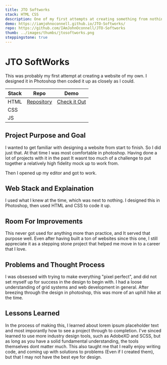 ```yaml
---
title: JTO Softworks
stack: HTML CSS
description: One of my first attempts at creating something from nothing.
demo: https://iamjohnoconnell.github.io/JTO-Softworks/
repo: https://github.com/IAmJohnOconnell/JTO-Softworks
thumb: ../images/thumbs/jtosoftworks.png
steppingstone: true
---
```



<ProjectHeader>

# JTO SoftWorks

This was probably my first attempt at creating a website of my own. I designed it in Photoshop then coded it up as closely as I could.

| Stack | Repo                                                           | Demo                                                             |
| ----- | -------------------------------------------------------------- | ---------------------------------------------------------------- |
| HTML  | [Repository](https://github.com/IAmJohnOconnell/JTO-Softworks) | [Check it Out](https://iamjohnoconnell.github.io/JTO-Softworks/) |
| CSS   |                                                                |                                                                  |
| JS    |                                                                |                                                                  |

</ProjectHeader>

<ImgContainer>
	<GatsbyImage alt='IMAGE ALT TEXT' image={getImage(props.image)} />
</ImgContainer>

<ProjectDetailFlexContainer>

<ProjectSection>

## Project Purpose and Goal

I wanted to get familiar with designing a website from start to finish. So I did just that. At that time I was most comfortable in photoshop. Having done a lot of projects with it in the past It wasnt too much of a challenge to put together a relatively high fidelity mock up to work from.

Then I opened up my editor and got to work.

</ProjectSection>

<ProjectSection>

## Web Stack and Explaination

I used what I knew at the time, which was next to nothing. I designed this in Photoshop, then used HTML and CSS to code it up.

</ProjectSection>

<ProjectSection>

## Room For Improvements

This never got used for anything more than practice, and It served that purpose well. Even after having built a ton of websites since this one, I still appreciate it as a stepping stone project that helped me move in to a career that I love.

</ProjectSection>

<ProjectSection>

## Problems and Thought Process

I was obsessed with trying to make everything "pixel perfect", and did not set myself up for success in the design to begin with. I had a loose understanding of grid systems and web development in general. After breezing through the design in photoshop, this was more of an uphill hike at the time.

</ProjectSection>

</ProjectDetailFlexContainer>

<LessonsLearned>

## Lessons Learned

In the process of making this, I learned about lorem ipsum placeholder text and most imporantly how to see a project through to completion.
I've sinced learned to use more industry design tools, such as AdobeXD and SCSS, but as long as you have a solid fundamental understanding, the tools themselves dont matter much.
This also taught me that I really enjoy writing code, and coming up with solutions to problems (Even if I created them), but that I may not have the best eye for design.

</LessonsLearned>

